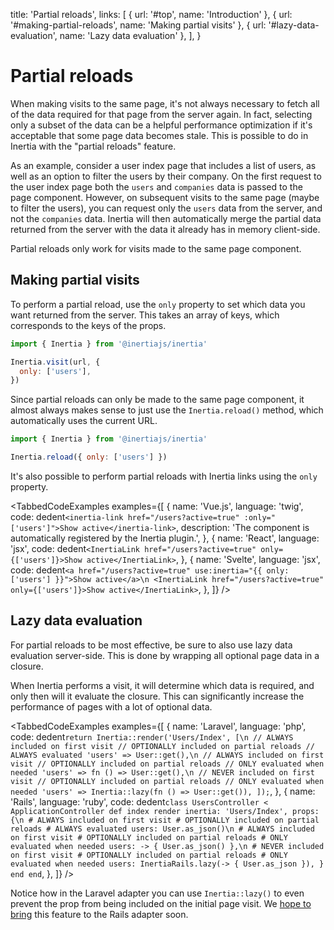 
  title: 'Partial reloads',
  links: [
    { url: '#top', name: 'Introduction' },
    { url: '#making-partial-reloads', name: 'Making partial visits' },
    { url: '#lazy-data-evaluation', name: 'Lazy data evaluation' },
  ],
}

# Partial reloads

When making visits to the same page, it's not always necessary to fetch all of the data required for that page from the server again. In fact, selecting only a subset of the data can be a helpful performance optimization if it's acceptable that some page data becomes stale. This is possible to do in Inertia with the "partial reloads" feature.

As an example, consider a user index page that includes a list of users, as well as an option to filter the users by their company. On the first request to the user index page both the `users` and `companies` data is passed to the page component. However, on subsequent visits to the same page (maybe to filter the users), you can request only the `users` data from the server, and not the `companies` data. Inertia will then automatically merge the partial data returned from the server with the data it already has in memory client-side.

<Notice>Partial reloads only work for visits made to the same page component.</Notice>

## Making partial visits

To perform a partial reload, use the `only` property to set which data you want returned from the server. This takes an array of keys, which corresponds to the keys of the props.

```js
import { Inertia } from '@inertiajs/inertia'

Inertia.visit(url, {
  only: ['users'],
})
```

Since partial reloads can only be made to the same page component, it almost always makes sense to just use the `Inertia.reload()` method, which automatically uses the current URL.

```js
import { Inertia } from '@inertiajs/inertia'

Inertia.reload({ only: ['users'] })
```

It's also possible to perform partial reloads with Inertia links using the `only` property.

<TabbedCodeExamples
  examples={[
    {
      name: 'Vue.js',
      language: 'twig',
      code: dedent`
        <inertia-link href="/users?active=true" :only="['users']">Show active</inertia-link>
      `,
      description: 'The <inertia-link> component is automatically registered by the Inertia plugin.',
    },
    {
      name: 'React',
      language: 'jsx',
      code: dedent`
        <InertiaLink href="/users?active=true" only={['users']}>Show active</InertiaLink>
      `,
    },
    {
      name: 'Svelte',
      language: 'jsx',
      code: dedent`
        <a href="/users?active=true" use:inertia="{{ only: ['users'] }}">Show active</a>\n
        <InertiaLink href="/users?active=true" only={['users']}>Show active</InertiaLink>
      `,
    },
  ]}
/>

## Lazy data evaluation

For partial reloads to be most effective, be sure to also use lazy data evaluation server-side. This is done by wrapping all optional page data in a closure.

When Inertia performs a visit, it will determine which data is required, and only then will it evaluate the closure. This can significantly increase the performance of pages with a lot of optional data.

<TabbedCodeExamples
  examples={[
    {
      name: 'Laravel',
      language: 'php',
      code: dedent`
        return Inertia::render('Users/Index', [\n
            // ALWAYS included on first visit
            // OPTIONALLY included on partial reloads
            // ALWAYS evaluated
            'users' => User::get(),\n
            // ALWAYS included on first visit
            // OPTIONALLY included on partial reloads
            // ONLY evaluated when needed
            'users' => fn () => User::get(),\n
            // NEVER included on first visit
            // OPTIONALLY included on partial reloads
            // ONLY evaluated when needed
            'users' => Inertia::lazy(fn () => User::get()),
        ]);
      `,
    },
    {
      name: 'Rails',
      language: 'ruby',
      code: dedent`
        class UsersController < ApplicationController
          def index
            render inertia: 'Users/Index', props: {\n
              # ALWAYS included on first visit
              # OPTIONALLY included on partial reloads
              # ALWAYS evaluated
              users: User.as_json()\n
              # ALWAYS included on first visit
              # OPTIONALLY included on partial reloads
              # ONLY evaluated when needed
              users: -> { User.as_json() },\n
              # NEVER included on first visit
              # OPTIONALLY included on partial reloads
              # ONLY evaluated when needed
              users: InertiaRails.lazy(-> { User.as_json }),
            }
          end
        end
      `,
    },
  ]}
/>

Notice how in the Laravel adapter you can use `Inertia::lazy()` to even prevent the prop from being included on the initial page visit. We [hope to bring](https://github.com/inertiajs/inertia-rails/issues/51) this feature to the Rails adapter soon.

